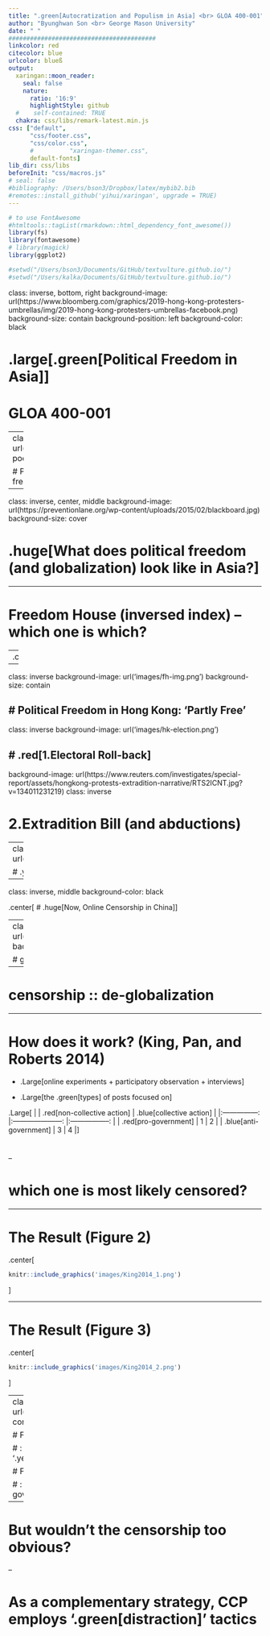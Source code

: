 ```yaml
---
title: ".green[Autocratization and Populism in Asia] <br> GLOA 400-001"
author: "Byunghwan Son <br> George Mason University"
date: " "
#########################################
linkcolor: red
citecolor: blue
urlcolor: blueß
output: 
  xaringan::moon_reader:
    seal: false
    nature:
      ratio: '16:9'
      highlightStyle: github
  #    self-contained: TRUE
  chakra: css/libs/remark-latest.min.js
css: ["default", 
      "css/footer.css", 
      "css/color.css", 
      #          "xaringan-themer.css",
      default-fonts]
lib_dir: css/libs
beforeInit: "css/macros.js"
# seal: false  
#bibliography: /Users/bson3/Dropbox/latex/mybib2.bib
#remotes::install_github('yihui/xaringan', upgrade = TRUE)
---
```


```r
# to use FontAwesome
#htmltools::tagList(rmarkdown::html_dependency_font_awesome())
library(fs)
library(fontawesome)
# library(magick)  
library(ggplot2)

#setwd("/Users/bson3/Documents/GitHub/textvulture.github.io/")
#setwd("/Users/kalka/Documents/GitHub/textvulture.github.io/")

```

class: inverse, bottom, right
background-image: url(https://www.bloomberg.com/graphics/2019-hong-kong-protesters-umbrellas/img/2019-hong-kong-protesters-umbrellas-facebook.png)
background-size: contain
background-position: left
background-color: black

# .large[.green[Political Freedom in Asia]] 

# GLOA 400-001

---
class: inverse
background-image: url(https://c.tenor.com/nBu63g7QuK0AAAAC/amy-poehler-high-five.gif)
background-size: cover

# Political Globalization: more .yellow[political freedom]

---

class: inverse, center, middle
background-image: url(https://preventionlane.org/wp-content/uploads/2015/02/blackboard.jpg)
background-size: cover

# .huge[What does political freedom (and globalization) look like in Asia?]


---

# Freedom House (inversed index) -- which one is which?

--
.center[
```r
knitr::include_graphics('images/fh-asia.png')
```
]

---

class: inverse
background-image: url('images/fh-img.png')
background-size: contain

# Political Freedom in Hong Kong: 'Partly Free'
---

class: inverse
background-image: url('images/hk-election.png')

# .red[1.Electoral Roll-back]
---

background-image: url(https://www.reuters.com/investigates/special-report/assets/hongkong-protests-extradition-narrative/RTS2ICNT.jpg?v=134011231219)
class: inverse

# 2.Extradition Bill (and abductions)

---
class: inverse
background-image: url(https://i.ytimg.com/vi/LJnt1FvCDbQ/maxresdefault.jpg)

# .yellow[3.Brutal Repressions and Vicious Cycle]

---

class: inverse, middle
background-color: black

.center[
# .huge[Now, Online Censorship in China]
]

---
class: inverse, right
background-image: url(https://media0.giphy.com/media/i4jKn7itdV2Tvjzj6Y/giphy.gif)
background-size: contain

# globalization :: connectivity :: internet

--

# censorship :: de-globalization

---

# How does it work? (King, Pan, and Roberts 2014)

- .Large[online experiments + participatory observation + interviews]

- .Large[the .green[types] of posts focused on]

.Large[
|                 	| .red[non-collective action] 	| .blue[collective action] 	|
|:---------------:	|:---------------------:	|:-----------------:	|
|  .red[pro-government] 	|           1           	|         2         	|
| .blue[anti-government] 	|           3           	|         4         	|
]

# 

--

# which one is most likely censored?

---

# The Result (Figure 2)

.center[
```r
knitr::include_graphics('images/King2014_1.png')
```
]

---

# The Result (Figure 3)

.center[
```r
knitr::include_graphics('images/King2014_2.png')
```
]

---
class: inverse
background-image: url(https://preventionlane.org/wp-content/uploads/2015/02/blackboard.jpg)

# Finding 1

# : The authorities are worried about '.yellow[collective action]' contents

# Finding 2

# : Not much worried about .yellow[anti-government] contents

--

# But wouldn't the censorship too obvious?

--

# As a complementary strategy, CCP employs '.green[distraction]' tactics